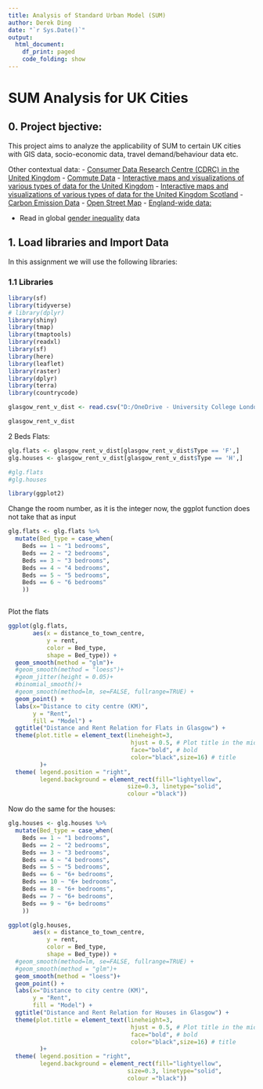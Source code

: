 ```yaml
---
title: Analysis of Standard Urban Model (SUM)
author: Derek Ding 
date: "`r Sys.Date()`" 
output:
  html_document:
    df_print: paged
    code_folding: show
---
```


# SUM Analysis for UK Cities

## 0. Project bjective:
This project aims to analyze the applicability of SUM to certain UK cities with GIS
data, socio-economic data, travel demand/behaviour data etc.

Other contextual data: 
- [Consumer Data Research Centre (CDRC) in the United Kingdom](maps.cdrc.ac.uk/)
- [Commute Data](www.commute.datashine.org.uk/)
- [Interactive maps and visualizations of various types of data for the United Kingdom](www.datashine.org.uk/) 
- [Interactive maps and visualizations of various types of data for the United Kingdom Scotland](www.scotland.datashine.org.uk)
- [Carbon Emission Data](www.carbon.place)
- [Open Street Map](www.openstreetmap.org) 
- [England-wide data: ](https://www.centreforcities.org/data/)

- Read in global [gender inequality](https://hdr.undp.org/data-center/documentation-and-downloads) data

## 1. Load libraries and Import Data

In this assignment we will use the following libraries:

### 1.1 Libraries
```r
library(sf)
library(tidyverse)
# library(dplyr)
library(shiny)
library(tmap)
library(tmaptools)
library(readxl)
library(sf)
library(here)
library(leaflet)
library(raster)
library(dplyr)
library(terra)
library(countrycode)
```


```r

glasgow_rent_v_dist <- read.csv("D:/OneDrive - University College London/T1/CASA0001/0. assessments/Assignment 1/data/dataglasgow_rent_dist2.csv")
```



```r
glasgow_rent_v_dist
```
2 Beds Flats:

```r
glg.flats <- glasgow_rent_v_dist[glasgow_rent_v_dist$Type == 'F',]
glg.houses <- glasgow_rent_v_dist[glasgow_rent_v_dist$Type == 'H',]

#glg.flats
#glg.houses
```

```r
library(ggplot2)
```
Change the room number, as it is the integer now, the ggplot function does not 
take that as input
```r
glg.flats <- glg.flats %>%
  mutate(Bed_type = case_when(
    Beds == 1 ~ "1 bedrooms",
    Beds == 2 ~ "2 bedrooms",
    Beds == 3 ~ "3 bedrooms",
    Beds == 4 ~ "4 bedrooms",
    Beds == 5 ~ "5 bedrooms",
    Beds == 6 ~ "6 bedrooms"
    ))
```

```r

```



Plot the flats
```r
ggplot(glg.flats, 
       aes(x = distance_to_town_centre, 
           y = rent, 
           color = Bed_type,
           shape = Bed_type)) +
  geom_smooth(method = "glm")+
  #geom_smooth(method = "loess")+
  #geom_jitter(height = 0.05)+
  #binomial_smooth()+
  #geom_smooth(method=lm, se=FALSE, fullrange=TRUE) +
  geom_point() +
  labs(x="Distance to city centre (KM)", 
       y = "Rent",
       fill = "Model") +
  ggtitle("Distance and Rent Relation for Flats in Glasgow") +
  theme(plot.title = element_text(lineheight=3,
                                   hjust = 0.5, # Plot title in the middle
                                   face="bold", # bold
                                   color="black",size=16) # title
         )+
  theme( legend.position = "right", 
         legend.background = element_rect(fill="lightyellow",
                                  size=0.3, linetype="solid", 
                                  colour ="black"))
```



Now do the same for the houses:


```r
glg.houses <- glg.houses %>%
  mutate(Bed_type = case_when(
    Beds == 1 ~ "1 bedrooms",
    Beds == 2 ~ "2 bedrooms",
    Beds == 3 ~ "3 bedrooms",
    Beds == 4 ~ "4 bedrooms",
    Beds == 5 ~ "5 bedrooms",
    Beds == 6 ~ "6+ bedrooms",
    Beds == 10 ~ "6+ bedrooms",
    Beds == 8 ~ "6+ bedrooms",
    Beds == 7 ~ "6+ bedrooms",
    Beds == 9 ~ "6+ bedrooms"
    ))
```



```r
ggplot(glg.houses, 
       aes(x = distance_to_town_centre, 
           y = rent, 
           color = Bed_type,
           shape = Bed_type)) +
  #geom_smooth(method=lm, se=FALSE, fullrange=TRUE) +
  #geom_smooth(method = "glm")+
  geom_smooth(method = "loess")+
  geom_point() +
  labs(x="Distance to city centre (KM)", 
       y = "Rent",
       fill = "Model") +
  ggtitle("Distance and Rent Relation for Houses in Glasgow") +
  theme(plot.title = element_text(lineheight=3,
                                   hjust = 0.5, # Plot title in the middle
                                   face="bold", # bold
                                   color="black",size=16) # title
         )+
  theme( legend.position = "right", 
         legend.background = element_rect(fill="lightyellow",
                                  size=0.3, linetype="solid", 
                                  colour ="black"))
```


```r

```



```r

```


```r

```



```r

```


```r

```



```r

```


```r

```



```r

```


```r

```




```r

```


```r

```



```r

```


```r

```





```r

```


```r

```



```r

```


```r

```





















